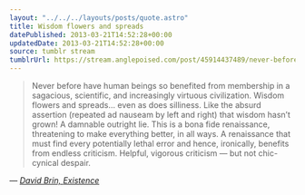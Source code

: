 ```yaml
---
layout: "../../../layouts/posts/quote.astro"
title: Wisdom flowers and spreads
datePublished: 2013-03-21T14:52:28+00:00
updatedDate: 2013-03-21T14:52:28+00:00
source: tumblr stream
tumblrUrl: https://stream.anglepoised.com/post/45914437489/never-before-have-human-beings-so-benefited-from
---
```


> Never before have human beings so benefited from membership in a sagacious, scientific, and increasingly virtuous civilization. Wisdom flowers and spreads… even as does silliness. Like the absurd assertion (repeated ad nauseam by left and right) that wisdom hasn’t grown! A damnable outright lie. This is a bona fide renaissance, threatening to make everything better, in all ways. A renaissance that must find every potentially lethal error and hence, ironically, benefits from endless criticism. Helpful, vigorous criticism — but not chic-cynical despair.

— <cite>[David Brin, _Existence_](https://www.goodreads.com/book/show/13039884-existence)</cite>

